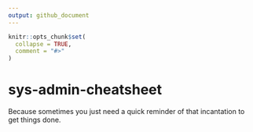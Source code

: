 ```yaml
---
output: github_document
---
```


<!-- README.md is generated from README.Rmd. Please edit that file -->

```r
knitr::opts_chunk$set(
  collapse = TRUE,
  comment = "#>"
)
```

# sys-admin-cheatsheet

<!-- badges: start -->
<!-- badges: end -->

Because sometimes you just need a quick reminder of that incantation to get things done.
